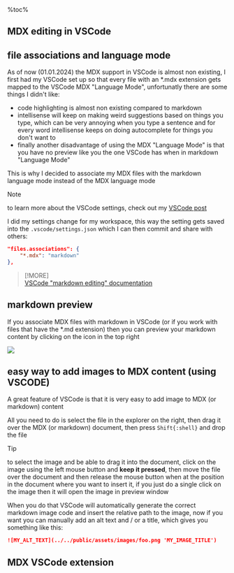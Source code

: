 <aside>
%toc%
</aside>

<article>

# MDX editing in VSCode

## file associations and language mode

As of now (01.01.2024) the MDX support in VSCode is almost non existing, I first had my VSCode set up so that every file with an *.mdx extension gets mapped to the VSCode MDX "Language Mode", unfortunatly there are some things I didn't like:

* code highlighting is almost non existing compared to markdown
* intellisense will keep on making weird suggestions based on things you type, which can be very annoying when you type a sentence and for every word intellisense keeps on doing autocomplete for things you don't want to
* finally another disadvantage of using the MDX "Language Mode" is that you have no preview like you the one VSCode has when in markdown "Language Mode"

This is why I decided to associate my MDX files with the markdown language mode instead of the MDX language mode

> [!NOTE]  
> to learn more about the VSCode settings, check out my [VSCode post](/web_development/posts/vscode#vscode-settings)  

I did my settings change for my workspace, this way the setting gets saved into the `.vscode/settings.json` which I can then commit and share with others:

```json title=".vscode/settings.json"
"files.associations": {
    "*.mdx": "markdown"
},
```

> [!MORE]  
> [VSCode "markdown editing" documentation](https://code.visualstudio.com/docs/languages/markdown)  

## markdown preview

If you associate MDX files with markdown in VSCode (or if you work with files that have the *.md extension) then you can preview your markdown content by clicking on the icon in the top right

![](../../../../../../public/assets/images/app/web_development/tutorials/next-js-static-mdx-blog/mdx/vscode/vscode_markdown_preview.png)

## easy way to add images to MDX content (using VSCODE)

A great feature of VSCode is that it is very easy to add image to MDX (or markdown) content

All you need to do is select the file in the explorer on the right, then drag it over the MDX (or markdown) document, then press `Shift{:shell}` and drop the file

> [!TIP]  
> to select the image and be able to drag it into the document, click on the image using the left mouse button and **keep it pressed**, then move the file over the document and then release the mouse button when at the position in the document where you want to insert it, if you just do a single click on the image then it will open the image in preview window

When you do that VSCode will automatically generate the correct markdown image code and insert the relative path to the image, now if you want you can manually add an alt text and / or a title, which gives you something like this:

```md
![MY_ALT_TEXT](../../public/assets/images/foo.png 'MY_IMAGE_TITLE')
```

## MDX VSCode extension



</article>